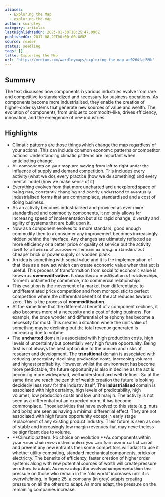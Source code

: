 ```yaml
---
aliases:
  - Exploring the Map
  - exploring-the-map
author: swardley
category: articles
lastHighlightedOn: 2025-01-30T18:25:47.096Z
publishedOn: 2017-08-29T00:00:00.000Z
source: reader
status: seedling
tags: []
title: Exploring the Map
url: 'https://medium.com/wardleymaps/exploring-the-map-ad0266fad59b'
---
```

## Summary

The text discusses how components in various industries evolve from rare and competitive to standardized and necessary for business operations. As components become more industrialized, they enable the creation of higher-order systems that generate new sources of value and wealth. The evolution of components, from unique to commodity-like, drives efficiency, innovation, and the emergence of new industries.

## Highlights

- Climatic patterns are those things which change the map regardless of your actions. This can include common economic patterns or competitor actions. Understanding climatic patterns are important when anticipating change.
- All components on your map are moving from left to right under the influence of supply and demand competition. This includes every activity (what we do), every practice (how we do something) and every mental model (how we make sense of it).
- Everything evolves from that more uncharted and unexplored space of being rare, constantly changing and poorly understood to eventually industrialised forms that are commonplace, standardised and a cost of doing business.
- As an activity becomes industrialised and provided as ever more standardised and commodity components, it not only allows for increasing speed of implementation but also rapid change, diversity and agility of systems that are built upon it.
- Now as a component evolves to a more standard, good enough commodity then to a consumer any improvement becomes increasingly hidden behind the interface. Any changes are ultimately reflected as more efficiency or a better price or quality of service but the activity itself for all sense of purpose will remain as is e.g. a standard but cheaper brick or power supply or wooden plank.
- An idea is something with social value and it is the implementation of that idea as a new act which can create economic value when that act is useful. This process of transformation from social to economic value is known as **commodification**. It describes a modification of relationships, formerly untainted by commerce, into commercial relationships.
- This evolution is the movement of a market from differentiated to undifferentiated price competition and from monopolistic to perfect competition where the differential benefit of the act reduces towards zero. This is the process of **commoditisation**.
- At the same time that the differential benefit of a component declines, it also becomes more of a necessity and a cost of doing business. For example, the once wonder and differential of telephony has become a necessity for most. This creates a situation where the unit value of something maybe declining but the total revenue generated is increasing due to volume.
- The **uncharted** domain is associated with high production costs, high levels of uncertainty but potentially very high future opportunity. Being first is not always the best option due to the burden and risks of research and development.
  The **transitional** domain is associated with reducing uncertainty, declining production costs, increasing volumes and highest profitability. However, whilst the environment has become more predictable, the future opportunity is also in decline as the act is becoming more widespread, well understood and well defined. So at the same time we reach the zenith of wealth creation the future is looking decidedly less rosy for the industry itself.
  The **industrialised** domain is associated with high certainty, high levels of predictability, high volumes, low production costs and low unit margin. The activity is not seen as a differential but an expected norm, it has become commonplace. Those activities that have evolved to this state (e.g. nuts and bolts) are seen as having a minimal differential effect. They are not associated with high future opportunity except in early stage replacement of any existing product industry. Their future is seen as one of stable and increasingly low margin revenues that may nevertheless be significant due to volume.
- **Climatic pattern: No choice on evolution
  **As components within your value chain evolve then unless you can form some sort of cartel and prevent any new entrants then some competitors will adapt to use it whether utility computing, standard mechanical components, bricks or electricity. The benefits of efficiency, faster creation of higher order systems along with new potential sources of worth will create pressure on others to adapt. As more adopt the evolved components then the pressure on those who remain in the “old world” increases until it is overwhelming. In figure 25, a company (in grey) adapts creating pressure on all the others to adapt. As more adapt, the pressure on the remaining companies increase.
